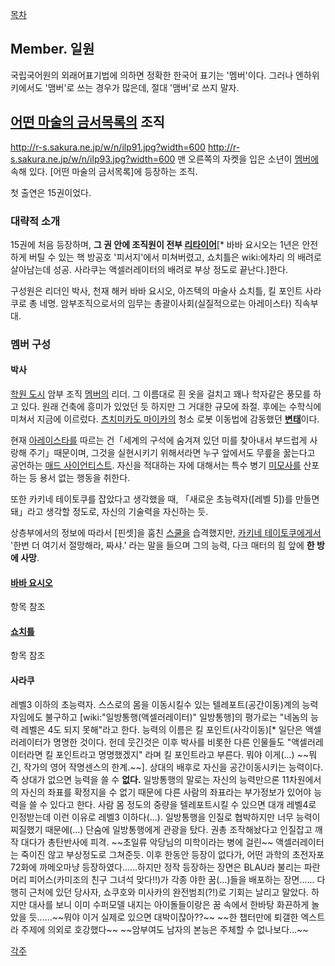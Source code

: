 [[목차]]
== Member. 일원 ==
국립국어원의 외래어표기법에 의하면 정확한 한국어 표기는 '멤버'이다. 
그러나 엔하위키에서도 '맴버'로 쓰는 경우가 많은데, 절대 '맴버'로 쓰지 말자.

== [[어떤 마술의 금서목록]]의 조직 ==
http://r-s.sakura.ne.jp/w/n/ilp91.jpg?width=600
http://r-s.sakura.ne.jp/w/n/ilp93.jpg?width=600
맨 오른쪽의 자켓을 입은 소년이 [[멤버]]에 속해 있다. 
[어떤 마술의 금서목록]에 등장하는 조직.

첫 출연은 15권이었다.


=== 대략적 소개 ===
15권에 처음 등장하며, '''그 권 안에 조직원이 전부 [[리타이어]]'''[* 바바 요시오는 1년은 안전하게 버틸 수 있는 핵 방공호 '피서지'에서 미쳐버렸고, 쇼치틀은 wiki:에차리 의 배려로 살아남는데 성공. 사라쿠는 액셀러레이터의 배려로 부상 정도로 끝난다.]한다. 

구성원은 리더인 박사, 천재 해커 바바 요시오, 아즈텍의 마술사 쇼치틀, 킬 포인트 사라쿠로 총 네명.
암부조직으로서의 임무는 총괄이사회(실질적으로는 아레이스타) 직속부대.

=== 멤버 구성 ===

==== 박사 ====

[[학원 도시]] 암부 조직 [[멤버]]의 리더. 그 이름대로 흰 옷을 걸치고 꽤나 학자같은 풍모를 하고 있다. 원래 건축에 흥미가 있었던 듯 하지만 그 거대한 규모에 좌절. 후에는 수학식에 미쳐서 지금에 이르렀다. [[츠치미카도 마이카]]의 청소 로봇 이동법에 감동했던 '''[[변태]]'''이다.

현재 [[아레이스타]]를 따르는 건「세계의 구석에 숨겨져 있던 미를 찾아내서 부드럽게 사랑해 주기」때문이며, 그것을 실현시키기 위해서라면 누구 앞에서도 무릎을 꿇는다고 공언하는 [[매드 사이언티스트]].
자신을 적대하는 자에 대해서는 특수 병기 [[미모사]]를 산포하는 등 용서 없는 행동을 취한다.

또한 카키네 테이토쿠를 잡았다고 생각했을 때, 「새로운 초능력자([레벨 5])를 만들면 돼」라고 생각할 정도로, 자신의 기술력을 자신하는 듯.

상층부에서의 정보에 따라서 [핀셋]을 훔친 [[스쿨]]을 습격했지만, [[카키네 테이토쿠]]에게서 '한번 더 여기서 절망해라, 짜샤.' 라는 말을 들으며 그의 능력, 다크 매터의 힘 앞에 '''한 방에 사망'''.

==== [[바바 요시오]] ====
항목 참조

==== [[쇼치틀]] ====
항목 참조

==== 사라쿠 ====
레벨3 이하의 초능력자.
스스로의 몸을 이동시킬수 있는 텔레포트(공간이동)계의 능력자임에도 불구하고 [wiki:"일방통행(액셀러레이터)" 일방통행]의 평가로는 "네놈의 능력 레벨은 4도 되지 못해"라고 한다.
능력의 이름은 킬 포인트(사각이동)[* 일단은 액셀러레이터가 명명한 것이다. 헌데 웃긴것은 이후 박사를 비롯한 다른 인물들도 "액셀러레이터라면 킬 포인트라고 명명했겠지" 라며 킬 포인트라고 부른다. 뭐야 이게(...) ~~뭐긴, 작가의 영어 작명센스의 한계.~~]. 상대의 배후로 자신을 공간이동시키는 능력이다. 즉 상대가 없으면 능력을 쓸 수 '''없다.''' 일방통행의 말로는 자신의 능력만으론 11차원에서의 자신의 좌표를 확정지을 수 없기 때문에 다른 사람의 좌표라는 부가정보가 있어야 능력을 쓸 수 있다고 한다. 사람 몸 정도의 중량을 텔레포트시킬 수 있으면 대개 레벨4로 인정받는데 이런 이유로 레벨3 이하다(…).
일방통행을 인질로 협박하지만 너무 능력이 찌질했기 때문에(…) 단숨에 일방통행에게 관광을 탔다. 권총 조작해놨다고 인질잡고 깨작 대다가 총탄반사에 피격. ~~초일류 악당님의 미학이라는 병에 걸린~~ 액셀러레이터는 죽이진 않고 부상정도로 그쳐준듯.
이후 한동안 등장이 없다가, 어떤 과학의 초전자포 72화에 까메오마냥 등장하였다......하지만 정작 등장하는 장면은 BLAU라 불리는 파란머리 피어스(카미조의 친구 그녀석 맞다!!)가 각종 야한 꿈(...)들을 배포하는 장면...... 다행히 근처에 있던 당사자, 쇼쿠호와 미사카의 완전범죄(?!)로 기회는 날리고 말았다. 하지만 대사를 보니 이미 수퍼모델 내지는 아이돌들이랑은 꿈 속에서 한바탕 화끈하게 놀았을 듯......~~뭐야 이거 실제로 있으면 대박이잖아??~~  ~~한 챕터만에 퇴갤한 엑스트라 주제에 의외로 호강했다~~ ~~암부여도 남자의 본능은 주체할 수 없나보다...~~

[[각주]]
